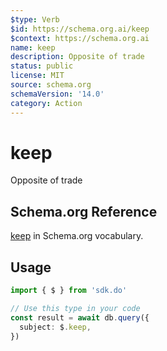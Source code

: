 ```yaml
---
$type: Verb
$id: https://schema.org.ai/keep
$context: https://schema.org.ai
name: keep
description: Opposite of trade
status: public
license: MIT
source: schema.org
schemaVersion: '14.0'
category: Action
---
```


# keep

Opposite of trade

## Schema.org Reference

[keep](https://schema.org/TradeAction) in Schema.org vocabulary.

## Usage

```typescript
import { $ } from 'sdk.do'

// Use this type in your code
const result = await db.query({
  subject: $.keep,
})
```

